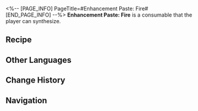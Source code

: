 <%-- [PAGE_INFO]
PageTitle=#Enhancement Paste: Fire#
[END_PAGE_INFO] --%>
{{Consumable Infobox
|id          = 402011
|image       = Item Enhancement Paste- Fire.png{{subst:void|<!--$UPLOAD:<<SpriteOutput/ItemFigures/402011.png>-<Item Enhancement Paste- Fire.png>-<Consumable Icons>>-->}}
|type        = Attack Consumables
|rarity      = 3
|effect      = Upon use, increases Fire DMG of all allies by 24% for the next battle.
|description = A cream made from a mixture of Path materials and other things.<br />Apply it to the right weapon to boost combat effectiveness.
|effectType  = 
|effectType2 = 
|effectType3 = 
|recipe      = {{cx|Source missing}}
|source1     = [[Omni-Synthesizer]]
|source2     = 
|source3     = 
}}
{{Description|''"Half the effort, double the result."''}}
'''Enhancement Paste: Fire''' is a consumable that the player can synthesize.

==Recipe==
{{Recipe
|type                          = Synthesis
|group                         = Consumable
|Phlogiston                    = 5
|Feather of Flame              = 2
|Strange Matter of Destruction = 2
|sort                          = Phlogiston;Feather of Flame;Strange Matter of Destruction
}}

==Other Languages==
{{Other Languages
|en   = Enhancement Paste: Fire
|zhs  = 强化膏：火
|zht  = 強化膏：火
|ja   = 強化軟膏：炎
|ko   = 강화 연고: 화염
|es   = Crema potenciadora: Fuego
|fr   = Pâte de renforcement du feu
|ru   = Паста огненного усиления
|th   = Enhancement Paste: Fire
|vi   = Kem Cường Hóa: Hỏa
|de   = Verbesserungspaste: Feuer
|id   = Enhancement Paste: Fire
|pt   = Pasta de Aprimoramento: Fogo
}}

==Change History==
{{Change History|1.0}}

==Navigation==
{{Consumable Navbox}}